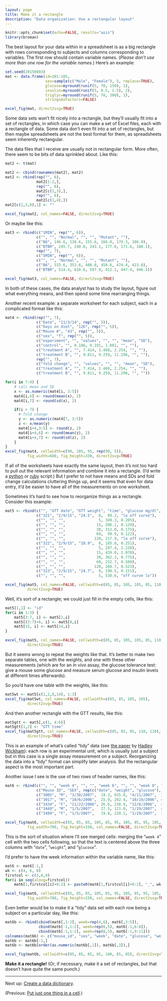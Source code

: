 ```yaml
---
layout: page
title: Make it a rectangle
description: "Data organization: Use a rectangular layout"
---
```


```r
knitr::opts_chunk$set(echo=FALSE, results="asis")
library(broman)
```


The best layout for your data within in a spreadsheet is as a big
rectangle with rows corresponding to subjects and columns
corresponding to variables. The first row should contain variable
names. (*Please don't use more than one row for the variable names.*)
Here's an example:

```r
set.seed(20150803)
mat <- data.frame(id=101:105,
                  sex=sample(c("Male", "Female"), 5, replace=TRUE),
                  glucose=myround(runif(5, 70, 150), 1),
                  insulin=myround(runif(5, 0.5, 1.5), 2),
                  triglyc=myround(runif(5, 70, 300), 1),
                  stringsAsFactors=FALSE)

excel_fig(mat, direct2svg=TRUE)
```

Some data sets won't fit nicely into a rectangle, but they'll usually
fit into a set of rectangles, in which case you can make a set of Excel files,
each with a rectangle of data. Some data don't even fit into a set of
rectangles, but then maybe spreadsheets are not the best format for
them, as spreadsheets seem inherently rectangular.

The data files that I receive are usually not in rectangular
form. More often, there seem to be bits of data sprinkled about.
Like this:

```r
mat2 <- t(mat)

mat2 <- cbind(rownames(mat2), mat2)
mat2 <- rbind(rep("", 6),
              mat2[1:2,],
              rep("", 6),
              mat2[c(1,3),],
              rep("", 6),
              mat2[c(1,4),])
mat2[c(2,5,8),1] <- ""

excel_fig(mat2, col_names=FALSE, direct2svg=TRUE)
```

Or maybe like this:

```r
mat3 <- rbind(c("1MIN", rep("", 6)),
              c("", "", "Normal", "", "", "Mutant", ""),
              c("B6", 146.6, 138.6, 155.6, 166.0, 179.3, 186.9),
              c("BTBR", 245.7, 240.0, 243.1, 177.8, 171.6, 188.1),
              rep("", 7),
              c("5MIN", rep("", 6)),
              c("", "", "Normal", "", "", "Mutant", ""),
              c("B6", 333.6, 353.6, 408.8, 450.6, 474.4, 423.8),
              c("BTBR", 514.4, 610.6, 597.9, 412.1, 447.4, 446.5))

excel_fig(mat3, col_names=FALSE, direct2svg=TRUE)
```

In both of these cases, the data analyst has to study the layout, figure out
what everything means, and then spend some time rearranging things.

Another recent example: a separate worksheet for each subject, each in
a complicated format like this:

```r
mat4 <- rbind(rep("", 7),
              c("Date", "11/3/14", rep("", 5)),
              c("Days on diet", "126", rep("", 5)),
              c("Mouse #", "43", rep("", 5)),
              c("sex", "f", rep("", 5)),
              c("experiment", "", "values", "", "", "mean", "SD"),
              c("control", "", 0.186, 0.191, 1.081, "", ""),
              c("treatment A", "", 7.414, 1.468, 2.254, "", ""),
              c("treatment B", "", 9.811, 9.259, 11.296, "", ""),
              rep("", 7),
              c("fold change", "", "values", "", "", "mean", "SD"),
              c("treatment A", "", 7.414, 1.468, 2.254, "", ""),
              c("treatment B", "", 9.811, 9.259, 11.296, "", ""))

for(i in 7:9) {
    # calc mean and SD
    x <- as.numeric(mat4[i, 3:5])
    mat4[i,6] <- round(mean(x), 2)
    mat4[i,7] <- round(sd(x), 2)

    if(i > 7) {
      # fold change
      y <- as.numeric(mat4[7, 3:5])
      z <- x/mean(y)
      mat4[i+4,3:5] <- round(z, 2)
      mat4[i+4,6] <- round(mean(z), 2)
      mat4[i+4,7] <- round(sd(z), 2)
    }
}
excel_fig(mat4, cellwidth=c(90, 105, 95, rep(90, 5)),
          fig_width=680, fig_height=330, direct2svg=TRUE)
```

If all of the worksheets have exactly the same layout, then it's not
too hard to pull out the relevant information and combine it into a
rectangle. (I'd write a [python](https://www.python.org) or
[ruby](https://www.ruby-lang.org) script.) But I prefer to not have
means and SDs and fold change calculations cluttering things up, and
it seems that even for data entry, it'd be easier to have all of the
measurements on one worksheet.

Sometimes it's hard to see how to reorganize things as a
rectangle. Consider this example:

```r
mat5 <- rbind(c("", "GTT date", "GTT weight", "time", "glucose mg/dl", "insulin ng/ml"),
              c("321", "2/9/15", "24.5",  0,  99.2, "lo off curve"),
              c("", "", "",               5, 349.3, 0.205),
              c("", "", "",              15, 286.1, 0.129),
              c("", "", "",              30, 312.0, 0.175),
              c("", "", "",              60,  99.9, 0.122),
              c("", "", "",             120, 217.9, "lo off curve"),
              c("322", "2/9/15", "18.9",  0, 185.8, 0.251),
              c("", "", "",               5, 297.4, 2.228),
              c("", "", "",              15, 439.0, 2.078),
              c("", "", "",              30, 362.3, 0.775),
              c("", "", "",              60, 232.7, 0.500),
              c("", "", "",             120, 260.7, 0.523),
              c("323", "2/9/15", "24.7",  0, 198.5, 0.151),
              c("", "", "",               5, 530.6, "off curve lo"))

excel_fig(mat5, col_names=FALSE, cellwidth=c(85, 85, 105, 105, 85, 110, 110),
          direct2svg=TRUE)
```

Well, it's sort of a rectangle; we could just fill in the empty cells,
like this:

```r
mat5[1,1] <- "id"
for(i in 1:3) {
    mat5[3:7, i] <- mat5[2,i]
    mat5[(3:7)+6, i] <- mat5[8,i]
    mat5[15, i] <- mat5[14,i]
}

excel_fig(mat5, col_names=FALSE, cellwidth=c(85, 85, 105, 105, 85, 110, 110),
          direct2svg=TRUE)
```

But it seems wrong to repeat the weights like that. It's better to
make two separate tables, one with the weights, and one with these
other measurements (which are for an _in vivo_ assay, the glucose
tolerance test: give a mouse some glucose and measure serum glucose
and insulin levels at different times afterwards).

So you'd have one table with the weights, like this:

```r
mat5wt <- mat5[c(1,2,8,14), 1:3]
excel_fig(mat5wt, col_names=FALSE, cellwidth=c(85, 85, 105, 105),
          direct2svg=TRUE)
```

And then another rectangle with the GTT results, like this:

```r
mat5gtt <- mat5[,c(1, 4:6)]
mat5gtt[1,2] <- "GTT time"
excel_fig(mat5gtt, col_names=FALSE, cellwidth=c(85, 85, 85, 110, 110),
          direct2svg=TRUE)
```

This is an example of what's called "tidy" data (see [the paper](http://www.jstatsoft.org/v59/i10/paper) by
[Hadley Wickham](http://had.co.nz/)): each row is an experimental
unit, which is usually just a subject but in this case is a single
assay measurement on a subject. Reorganizing the data into a "tidy"
format can simplify later analysis. But the rectangular aspect is the
most important part.

Another issue I see is the use of two rows of header names, like this:

```r
mat6 <- rbind(c("", "", "week 4", "", "", "week 6", "", "", "week 8", "", ""),
              c("Mouse ID", "SEX", rep(c("date", "weight", "glucose"), 3)),
              c("3005", "M", "3/30/2007",  19.3, 635.0, "4/11/2007",  31,   460.7, "4/27/2007",  39.6, 530.2),
              c("3017", "M", "10/6/2006",  25.9, 202.4, "10/19/2006", 45.1, 384.7, "11/3/2006",  57.2, 458.7),
              c("3434", "F", "11/22/2006", 26.6, 238.9, "12/6/2006",  45.9, 378.0, "12/22/2006", 56.2, 409.8),
              c("3449", "M", "1/5/2007",   27.5, 121.0, "1/19/2007",  42.9, 191.3, "2/2/2007",   56.7, 182.5),
              c("3499", "F", "1/5/2007",   19.8, 220.2, "1/19/2007",  36.6, 556.9, "2/2/2007",   43.6, 446.0))

excel_fig(mat6, cellwidth=c(85, 85, 85, 105, 85, 95, 105, 85, 95, 105, 85, 95),
          fig_width=780, fig_height=150, col_names=FALSE, direct2svg=TRUE)
```

This is the sort of situation where I'll see merged cells: merging the
"`week 4`" cell with the two cells following, so that the text is
centered above the three columns with "`date`", "`weight`", and
"`glucose`".

I'd prefer to have the week information within the variable name, like
this:

```r
mat6 <- mat6[-1,]
wk <- c(4, 6, 8)
firstcol <- c(3,6,9)
for(i in seq(along=firstcol))
    mat6[1,firstcol[i]+0:2] <- paste0(mat6[1,firstcol[i]+0:2], "_", wk[i])

excel_fig(mat6, cellwidth=c(85, 85, 85, 105, 85, 95, 105, 85, 95, 105, 85, 95),
          fig_width=780, fig_height=150, col_names=FALSE, direct2svg=TRUE)
```



Even better would be to make it a "tidy" data set
with each row being a subject on a
particular day, like this:

```r
mat6b <- rbind(cbind(mat6[,1:2], week=rep(4,6), mat6[,3:5]),
               cbind(mat6[-1,1:2], week=rep(6,5), mat6[-1,6:8]),
               cbind(mat6[-1,1:2], week=rep(8,5), mat6[-1,9:11]))
colnames(mat6b) <- c("mouse_id", "sex", "week", "date", "glucose", "weight")
mat6b <- mat6b[-1,]
mat6b <- mat6b[order(as.numeric(mat6b[,1]), mat6b[,3]),]

excel_fig(mat6b, cellwidth=c(85, 85, 85, 85, 100, 85, 85), direct2svg=TRUE)
```

**Make it a rectangle!** (Or, if necessary, make it a set of
  rectangles, but that doesn't have quite the same punch.)

---

Next up: [Create a data dictionary](dictionary.html).

(Previous: [Put just one thing in a cell](one_thing_per_cell.html).)
